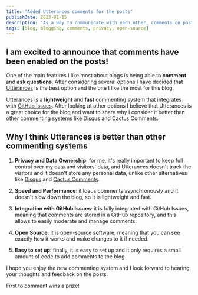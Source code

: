 ```yaml
---
title: "Added Utterances comments for the posts"
publishDate: 2023-01-15
description: "As a way to communicate with each other, comments on posts have been activated"
tags: [blog, blogging, comments, privacy, open-source]
---
```



## I am excited to announce that comments have been enabled on the posts!

One of the main features I like most about blogs is being able to **comment** and **ask questions**. After considering several options I have decided that [Utterances](https://utteranc.es/) is the best option and the one I like the most for this blog.

Utterances is a **lightweight** and **fast** commenting system that integrates with [GitHub Issues](https://github.com/features/issues). After looking at other options I believe that Utterances is a great choice for the blog and want to share why I consider it better than other commenting systems like [Disqus](https://disqus.com/) and [Cactus Comments](https://cactus.chat/).

## Why I think Utterances is better than other commenting systems

1. **Privacy and Data Ownership**: for me, it's really important to keep full control over my data and visitors' data, and Utterances doesn't track the visitors and it doesn't store any personal data, unlike other alternatives like [Disqus](https://disqus.com/) and [Cactus Comments](https://cactus.chat/).

2. **Speed and Performance**: it loads comments asynchronously and it doesn't slow down the blog, so it is lightweight and fast.

3. **Integration with GitHub Issues**: it is fully integrated with GitHub Issues, meaning that comments are stored in a GitHub repository, and this allows to easily moderate and manage comments.

4. **Open Source**: it is open-source software, meaning that you can see exactly how it works and make changes to it if needed.

5. **Easy to set up**: finally, it is easy to set up and it only requires a small amount of code to add comments to the blog.

I hope you enjoy the new commenting system and I look forward to hearing your thoughts and feedback on the posts.

First to comment wins a prize! 